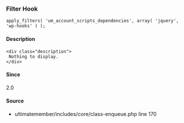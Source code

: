 
<UMBreadCrumb type="filter"/>

### Filter Hook    
    
```
apply_filters( 'um_account_scripts_dependencies', array( 'jquery', 'wp-hooks' ) );
```

#### Description
    <div class="description">
     Nothing to display.
    </div>

#### Since
<div class="description">
2.0
</div>

#### Source
  - <Link href="https://github.com/ultimatemember/ultimatemember/tree/2.5.0/includes/core/class-enqueue.php#L170">ultimatemember/includes/core/class-enqueue.php</Link> <Link href="https://github.com/ultimatemember/ultimatemember/tree/2.5.0/includes/core/class-enqueue.php#L170">line 170</Link>

